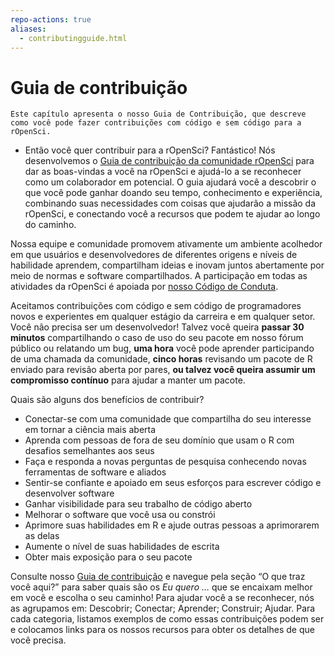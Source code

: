 ```yaml
---
repo-actions: true
aliases: 
  - contributingguide.html
---
```


# Guia de contribuição {#contributingguide}

```block
Este capítulo apresenta o nosso Guia de Contribuição, que descreve como você pode fazer contribuições com código e sem código para a rOpenSci.

```
-
Então você quer contribuir para a rOpenSci? Fantástico! Nós desenvolvemos o [Guia de contribuição da comunidade rOpenSci](https://contributing.ropensci.org/) para dar as boas-vindas a você na rOpenSci e ajudá-lo a se reconhecer como um colaborador em potencial. O guia ajudará você a descobrir o que você pode ganhar doando seu tempo, conhecimento e experiência, combinando suas necessidades com coisas que ajudarão a missão da rOpenSci, e conectando você a recursos que podem te ajudar ao longo do caminho.

Nossa equipe e comunidade promovem ativamente um ambiente acolhedor em que usuários e desenvolvedores de diferentes origens e níveis de habilidade aprendem, compartilham ideias e inovam juntos abertamente por meio de normas e software compartilhados. A participação em todas as atividades da rOpenSci é apoiada por [nosso Código de Conduta](https://ropensci.org/code-of-conduct).

Aceitamos contribuições com código e sem código de programadores novos e experientes em qualquer estágio da carreira e em qualquer setor. Você não precisa ser um desenvolvedor! Talvez você queira **passar 30 minutos** compartilhando o caso de uso do seu pacote em nosso fórum público ou relatando um bug, **uma hora** você pode aprender participando de uma chamada da comunidade, **cinco horas** revisando um pacote de R enviado para revisão aberta por pares, **ou talvez você queira assumir um compromisso contínuo** para ajudar a manter um pacote.

Quais são alguns dos benefícios de contribuir?

- Conectar-se com uma comunidade que compartilha do seu interesse em tornar a ciência mais aberta
- Aprenda com pessoas de fora de seu domínio que usam o R com desafios semelhantes aos seus
- Faça e responda a novas perguntas de pesquisa conhecendo novas ferramentas de software e aliados
- Sentir-se confiante e apoiado em seus esforços para escrever código e desenvolver software
- Ganhar visibilidade para seu trabalho de código aberto
- Melhorar o software que você usa ou constrói
- Aprimore suas habilidades em R e ajude outras pessoas a aprimorarem as delas
- Aumente o nível de suas habilidades de escrita
- Obter mais exposição para o seu pacote

Consulte nosso [Guia de contribuição](https://contributing.ropensci.org/) e navegue pela seção "O que traz você aqui?" para saber quais são os *Eu quero ...* que se encaixam melhor em você e escolha o seu caminho! Para ajudar você a se reconhecer, nós as agrupamos em: Descobrir; Conectar; Aprender; Construir; Ajudar. Para cada categoria, listamos exemplos de como essas contribuições podem ser e colocamos links para os nossos recursos para obter os detalhes de que você precisa.


